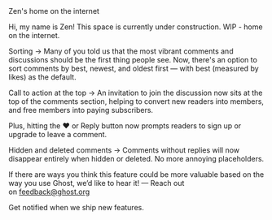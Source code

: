 
<Title>Persepolis</Title>
<Subtitle>Zen's home on the internet</Subtitle>

Hi, my name is Zen! This space is currently under construction. WIP - home on the internet.

Sorting → Many of you told us that the most vibrant comments and discussions should be the first thing people see. Now, there's an option to sort comments by best, newest, and oldest first — with best (measured by likes) as the default.

Call to action at the top → An invitation to join the discussion now sits at the top of the comments section, helping to convert new readers into members, and free members into paying subscribers.

Plus, hitting the ❤️ or Reply button now prompts readers to sign up or upgrade to leave a comment.

Hidden and deleted comments → Comments without replies will now disappear entirely when hidden or deleted. No more annoying placeholders.

If there are ways you think this feature could be more valuable based on the way you use Ghost, we’d like to hear it! — Reach out on feedback@ghost.org

Get notified when we ship new features.